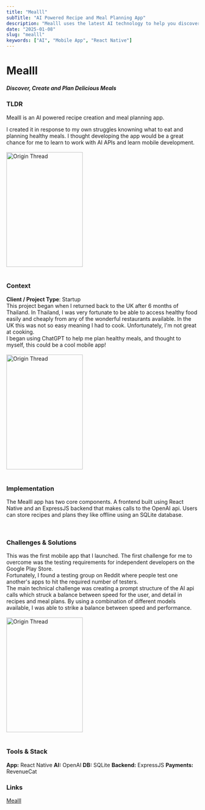 ```yaml
---
title: "Mealll"
subTitle: "AI Powered Recipe and Meal Planning App"
description: "Mealll uses the latest AI technology to help you discover, plan and prepare delicious, home-cooked food. "
date: "2025-01-08"
slug: "mealll"
keywords: ["AI", "Mobile App", "React Native"]
---
```


# Mealll

##### Discover, Create and Plan Delicious Meals

### TLDR

Mealll is an AI powered recipe creation and meal planning app.

I created it in response to my own struggles knowning what to eat and planning healthy meals. I thought developing the app would be a great chance for me to learn to work with AI APIs and learn mobile development.
<br/>
<br/>
<img src="/mealll01.png" alt="Origin Thread" width="200" height="300" />
<br/>
<br/>


### Context

**Client / Project Type**: Startup
<br/>
This project began when I returned back to the UK after 6 months of Thailand. In Thailand, I was very fortunate to be able to access healthy food easily and cheaply from any of the wonderful restaurants available. In the UK this was not so easy meaning I had to cook. Unfortunately, I'm not great at cooking.
<br/>
I began using ChatGPT to help me plan healthy meals, and thought to myself, this could be a cool mobile app!
<br/>
<br/>
<img src="/mealll02.png" alt="Origin Thread" width="200" height="300" />
<br/>
<br/>

### Implementation

The Mealll app has two core components. A frontend built using React Native and an ExpressJS backend that makes calls to the OpenAI api. Users can store recipes and plans they like offline using an SQLite database.

<br/>

### Challenges & Solutions

This was the first mobile app that I launched. The first challenge for me to overcome was the testing requirements for independent developers on the Google Play Store.
<br/>
Fortunately, I found a testing group on Reddit where people test one another's apps to hit the required number of testers.
<br/>
The main technical challenge was creating a prompt structure of the AI api calls which struck a balance between speed for the user, and detail in recipes and meal plans. By using a combination of different models available, I was able to strike a balance between speed and performance.
<br/>
<br/>
<img src="/mealll03.png" alt="Origin Thread" width="200" height="300" />
<br/>
<br/>


### Tools & Stack

**App:** React Native 
**AI:** OpenAI
**DB:** SQLite 
**Backend:** ExpressJS
**Payments:** RevenueCat 
<br/>
### Links

[Mealll](https://mealll.com)

